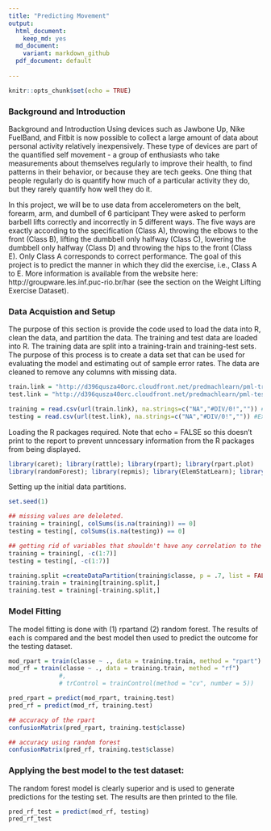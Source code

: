 ```yaml
---
title: "Predicting Movement"
output: 
  html_document:
    keep_md: yes
  md_document:
    variant: markdown_github
  pdf_document: default
  
---
```


```r
knitr::opts_chunk$set(echo = TRUE)
```

### Background and Introduction

Background and Introduction
Using devices such as Jawbone Up, Nike FuelBand, and Fitbit is now possible to collect a large amount of data about personal activity relatively inexpensively. These type of devices are part of the quantified self movement - a group of enthusiasts who take measurements about themselves regularly to improve their health, to find patterns in their behavior, or because they are tech geeks. One thing that people regularly do is quantify how much of a particular activity they do, but they rarely quantify how well they do it.

In this project, we will be to use data from accelerometers on the belt, forearm, arm, and dumbell of 6 participant They were asked to perform barbell lifts correctly and incorrectly in 5 different ways. The five ways are exactly according to the specification (Class A), throwing the elbows to the front (Class B), lifting the dumbbell only halfway (Class C), lowering the dumbbell only halfway (Class D) and throwing the hips to the front (Class E). Only Class A corresponds to correct performance. The goal of this project is to predict the manner in which they did the exercise, i.e., Class A to E. More information is available from the website here: http://groupware.les.inf.puc-rio.br/har (see the section on the Weight Lifting Exercise Dataset).



### Data Acquistion and Setup

The purpose of this section is provide the code used to load the data into R, clean the data, and partition the data. The training and test data are loaded into R. The training data are split into a training-train and training-test sets. The purpose of this process is to create a data set that can be used for evaluating the model and estimating out of sample error rates. The data are cleaned to remove any columns with missing data. 

```r
train.link = "http://d396qusza40orc.cloudfront.net/predmachlearn/pml-training.csv"
test.link = "http://d396qusza40orc.cloudfront.net/predmachlearn/pml-testing.csv"

training = read.csv(url(train.link), na.strings=c("NA","#DIV/0!","")) #Excel errors are not recognized as NaN
testing = read.csv(url(test.link), na.strings=c("NA","#DIV/0!","")) #Excel errors are not recognized as NaN
```

Loading the R packages required. Note that echo = FALSE so this doesn't print to the report to prevent unncessary information from the R packages from being displayed. 

```r
library(caret); library(rattle); library(rpart); library(rpart.plot)
library(randomForest); library(repmis); library(ElemStatLearn); library(gbm); library(MASS);
```

Setting up the initial data partitions.

```r
set.seed(1)

## missing values are deleleted. 
training = training[, colSums(is.na(training)) == 0]
testing = testing[, colSums(is.na(testing)) == 0]

## getting rid of variables that shouldn't have any correlation to the outcome, e.g. name
training = training[, -c(1:7)]
testing = testing[, -c(1:7)]

training.split =createDataPartition(training$classe, p = .7, list = FALSE)
training.train = training[training.split,]
training.test = training[-training.split,]
```

### Model Fitting

The model fitting is done with (1) rpartand (2) random forest. The results of each is compared and the best model then used to predict the outcome for the testing dataset. 

```r

mod_rpart = train(classe ~ ., data = training.train, method = "rpart")
mod_rf = train(classe ~ ., data = training.train, method = "rf")
              #, 
              # trControl = trainControl(method = "cv", number = 5))

pred_rpart = predict(mod_rpart, training.test)
pred_rf = predict(mod_rf, training.test)
```


```r
## accuracy of the rpart
confusionMatrix(pred_rpart, training.test$classe)
```


```r
## accuracy using random forest
confusionMatrix(pred_rf, training.test$classe)
```


### Applying the best model to the test dataset:

The random forest model is clearly superior and is used to generate predictions for the testing set. The results are then printed to the file. 

```r
pred_rf_test = predict(mod_rf, testing)
pred_rf_test
```